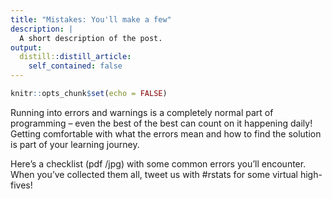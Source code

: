 ```yaml
---
title: "Mistakes: You'll make a few"
description: |
  A short description of the post.
output:
  distill::distill_article:
    self_contained: false
---
```



```r
knitr::opts_chunk$set(echo = FALSE)
```


Running into errors and warnings is a completely normal part of programming – even the best of the best can count on it happening daily! Getting comfortable with what the errors mean and how to find the solution is part of your learning journey.

Here’s a checklist (pdf /jpg) with some common errors you’ll encounter. When you’ve collected them all, tweet us with #rstats for some virtual high-fives!

